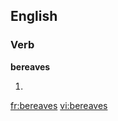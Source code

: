 ==English==

===Verb===
'''bereaves'''

# {{third-person singular of|[[bereave]]}}

[[fr:bereaves]]
[[vi:bereaves]]